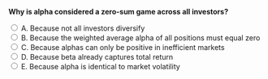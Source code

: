 ::: {.question-block}

<form onsubmit="event.preventDefault(); checkAnswer('module5_mcq_q93')" data-correct-answer="B">
<strong style="display: block;">Why is alpha considered a zero-sum game across all investors?</strong>

<label><input type="radio" name="module5_mcq_q93" value="A"> A. Because not all investors diversify</label><br>
<label><input type="radio" name="module5_mcq_q93" value="B"> B. Because the weighted average alpha of all positions must equal zero</label><br>
<label><input type="radio" name="module5_mcq_q93" value="C"> C. Because alphas can only be positive in inefficient markets</label><br>
<label><input type="radio" name="module5_mcq_q93" value="D"> D. Because beta already captures total return</label><br>
<label><input type="radio" name="module5_mcq_q93" value="E"> E. Because alpha is identical to market volatility</label><br>
</form>

<div id="feedback-module5_mcq_q93" class="feedback" data-status="" style="display:none;">
✅ Correct: B. Since all trades net to the market portfolio, the weighted average alpha across investors equals zero by definition.
</div>

:::
